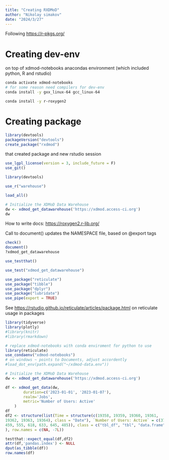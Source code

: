 ```yaml
---
title: "Creating RXDMoD"
author: "Nikolay simakov"
date: "2024/3/27"
---
```


Following <https://r-pkgs.org/>

# Creating dev-env

on top of xdmod-notebooks anacondas environment (which included python, R and rstudio)

```bash
conda activate xdmod-notebooks
# for some reason need compilers for dev-env
conda install -y gxx_linux-64 gcc_linux-64

conda install -y r-roxygen2
```

# Creating package
```r
library(devtools)
packageVersion("devtools")
create_package("rxdmod")
```

that created package and new rstudio session


```r
use_lgpl_license(version = 3, include_future = F)
use_git()
```

```r
library(devtools)
```

```r
use_r("warehouse")
```


```r
load_all()

```


```r
# Initialize the XDMoD Data Warehouse
dw <- xdmod_get_datawarehouse('https://xdmod.access-ci.org')
dw
```

How to write docs: <https://roxygen2.r-lib.org/>

Call to document() updates the NAMESPACE file, based on @export tags

```r
check()
document()
?xdmod_get_datawarehouse
```

```r
use_testthat()
```

```r
use_test("xdmod_get_datawarehouse")

```

```r
use_package("reticulate")
use_package("tibble")
use_package("dplyr")
use_package("lubridate")
use_pipe(export = TRUE)
```

See <https://rstudio.github.io/reticulate/articles/package.html> on reticulate
usage in packages

```r
library(tidyverse)
library(plotly)
#library(knitr)
#library(rmarkdown)

# replace xdmod-notebooks with conda enviroment for python to use
library(reticulate)
use_condaenv("xdmod-notebooks")
# on windows ~ points to Documents, adjust accordently
#load_dot_env(path.expand("~/xdmod-data.env"))
```


```r
# Initialize the XDMoD Data Warehouse
dw <- xdmod_get_datawarehouse('https://xdmod.access-ci.org')
```

```r
df <- xdmod_get_data(dw,
        duration=c('2023-01-01', '2023-01-07'),
        realm='Jobs',
        metric='Number of Users: Active'
    )
df
df2 <- structure(list(Time = structure(c(19358, 19359, 19360, 19361, 
19362, 19363, 19364), class = "Date"), `Number of Users: Active` = c(378, 
459, 555, 618, 633, 645, 485)), class = c("tbl_df", "tbl", "data.frame"
), row.names = c(NA, -7L))

testthat::expect_equal(df,df2)
attr(df,'pandas.index') <- NULL
dput(as_tibble(df))
row.names(df)
```
